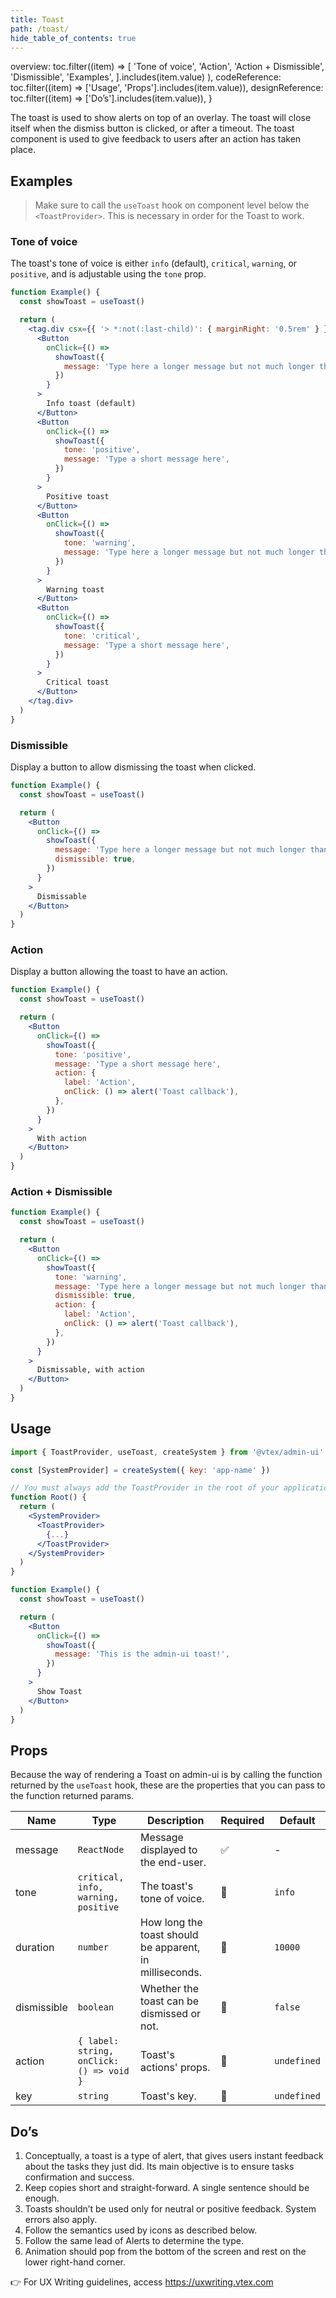 ```yaml
---
title: Toast
path: /toast/
hide_table_of_contents: true
---
```



  overview: toc.filter((item) =>
    [
      'Tone of voice',
      'Action',
      'Action + Dismissible',
      'Dismissible',
      'Examples',
    ].includes(item.value)
  ),
  codeReference: toc.filter((item) => ['Usage', 'Props'].includes(item.value)),
  designReference: toc.filter((item) => ['Do’s'].includes(item.value)),
}

<Page toc={tabToc} hasTabs>
  <Panel id="overview">

The toast is used to show alerts on top of an overlay. The toast will close itself when the dismiss button is clicked, or after a timeout. The toast component is used to give feedback to users after an action has taken place.

## Examples

<blockquote palette="blue">

Make sure to call the `useToast` hook on component level below the `<ToastProvider>`. This is necessary in order for the Toast to work.

</blockquote>

### Tone of voice

The toast's tone of voice is either `info` (default), `critical`, `warning`, or `positive`, and is adjustable using the `tone` prop.

```jsx live
function Example() {
  const showToast = useToast()

  return (
    <tag.div csx={{ '> *:not(:last-child)': { marginRight: '0.5rem' } }}>
      <Button
        onClick={() =>
          showToast({
            message: 'Type here a longer message but not much longer than that',
          })
        }
      >
        Info toast (default)
      </Button>
      <Button
        onClick={() =>
          showToast({
            tone: 'positive',
            message: 'Type a short message here',
          })
        }
      >
        Positive toast
      </Button>
      <Button
        onClick={() =>
          showToast({
            tone: 'warning',
            message: 'Type here a longer message but not much longer than that',
          })
        }
      >
        Warning toast
      </Button>
      <Button
        onClick={() =>
          showToast({
            tone: 'critical',
            message: 'Type a short message here',
          })
        }
      >
        Critical toast
      </Button>
    </tag.div>
  )
}
```

### Dismissible

Display a button to allow dismissing the toast when clicked.

```jsx live
function Example() {
  const showToast = useToast()

  return (
    <Button
      onClick={() =>
        showToast({
          message: 'Type here a longer message but not much longer than that',
          dismissible: true,
        })
      }
    >
      Dismissable
    </Button>
  )
}
```

### Action

Display a button allowing the toast to have an action.

```jsx live
function Example() {
  const showToast = useToast()

  return (
    <Button
      onClick={() =>
        showToast({
          tone: 'positive',
          message: 'Type a short message here',
          action: {
            label: 'Action',
            onClick: () => alert('Toast callback'),
          },
        })
      }
    >
      With action
    </Button>
  )
}
```

### Action + Dismissible

```jsx live
function Example() {
  const showToast = useToast()

  return (
    <Button
      onClick={() =>
        showToast({
          tone: 'warning',
          message: 'Type here a longer message but not much longer than that',
          dismissible: true,
          action: {
            label: 'Action',
            onClick: () => alert('Toast callback'),
          },
        })
      }
    >
      Dismissable, with action
    </Button>
  )
}
```

  </Panel>
  <Panel id="codeReference">

## Usage

```jsx isStatic
import { ToastProvider, useToast, createSystem } from '@vtex/admin-ui'

const [SystemProvider] = createSystem({ key: 'app-name' })

// You must always add the ToastProvider in the root of your application
function Root() {
  return (
    <SystemProvider>
      <ToastProvider>
        {...}
      </ToastProvider>
    </SystemProvider>
  )
}

function Example() {
  const showToast = useToast()

  return (
    <Button
      onClick={() =>
        showToast({
          message: 'This is the admin-ui toast!',
        })
      }
    >
      Show Toast
    </Button>
  )
}
```

## Props

Because the way of rendering a Toast on admin-ui is by calling the function returned by the `useToast` hook, these are the properties that you can pass to the function returned params.

| Name        | Type                                     | Description                                             | Required | Default     |
| ----------- | ---------------------------------------- | ------------------------------------------------------- | -------- | ----------- |
| message     | `ReactNode`                              | Message displayed to the end-user.                      | ✅       | -           |
| tone        | `critical, info, warning, positive`      | The toast's tone of voice.                              | 🚫       | `info`      |
| duration    | `number`                                 | How long the toast should be apparent, in milliseconds. | 🚫       | `10000`     |
| dismissible | `boolean`                                | Whether the toast can be dismissed or not.              | 🚫       | `false`     |
| action      | `{ label: string, onClick: () => void }` | Toast's actions' props.                                 | 🚫       | `undefined` |
| key         | `string`                                 | Toast's key.                                            | 🚫       | `undefined` |

</Panel>

<Panel id="designReference">

## Do’s

1. Conceptually, a toast is a type of alert, that gives users instant feedback about the tasks they just did. Its main objective is to ensure tasks confirmation and success.
2. Keep copies short and straight-forward. A single sentence should be enough.
3. Toasts shouldn’t be used only for neutral or positive feedback. System errors also apply.
4. Follow the semantics used by icons as described below.
5. Follow the same lead of Alerts to determine the type.
6. Animation should pop from the bottom of the screen and rest on the lower right-hand corner.

👉 For UX Writing guidelines, access https://uxwriting.vtex.com

</Panel>
</Page>
